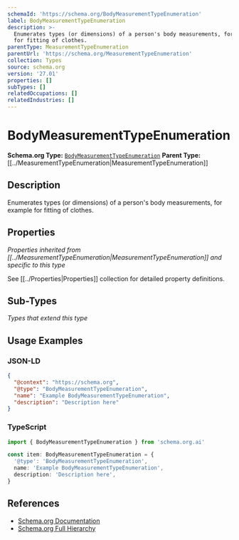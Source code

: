 ```yaml
---
schemaId: 'https://schema.org/BodyMeasurementTypeEnumeration'
label: BodyMeasurementTypeEnumeration
description: >-
  Enumerates types (or dimensions) of a person's body measurements, for example
  for fitting of clothes.
parentType: MeasurementTypeEnumeration
parentUrl: 'https://schema.org/MeasurementTypeEnumeration'
collection: Types
source: schema.org
version: '27.01'
properties: []
subTypes: []
relatedOccupations: []
relatedIndustries: []
---
```

# BodyMeasurementTypeEnumeration

**Schema.org Type:** [`BodyMeasurementTypeEnumeration`](https://schema.org/BodyMeasurementTypeEnumeration)
**Parent Type:** [[../MeasurementTypeEnumeration|MeasurementTypeEnumeration]]

## Description

Enumerates types (or dimensions) of a person's body measurements, for example for fitting of clothes.

## Properties

*Properties inherited from [[../MeasurementTypeEnumeration|MeasurementTypeEnumeration]] and specific to this type*

See [[../Properties|Properties]] collection for detailed property definitions.

## Sub-Types

*Types that extend this type*

## Usage Examples

### JSON-LD

```json
{
  "@context": "https://schema.org",
  "@type": "BodyMeasurementTypeEnumeration",
  "name": "Example BodyMeasurementTypeEnumeration",
  "description": "Description here"
}
```

### TypeScript

```typescript
import { BodyMeasurementTypeEnumeration } from 'schema.org.ai'

const item: BodyMeasurementTypeEnumeration = {
  '@type': 'BodyMeasurementTypeEnumeration',
  name: 'Example BodyMeasurementTypeEnumeration',
  description: 'Description here',
}
```

## References

- [Schema.org Documentation](https://schema.org/BodyMeasurementTypeEnumeration)
- [Schema.org Full Hierarchy](https://schema.org/docs/full.html)
